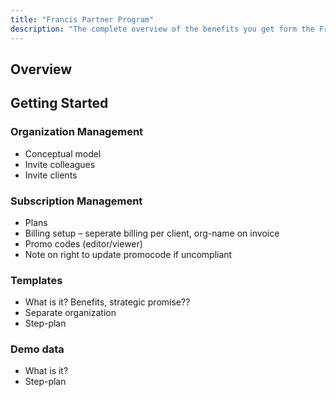 ```yaml
---
title: "Francis Partner Program"
description: "The complete overview of the benefits you get form the Francis Partner Program"
---
```


## Overview

## Getting Started

### Organization Management

- Conceptual model
- Invite colleagues
- Invite clients

### Subscription Management

- Plans
- Billing setup – seperate billing per client, org-name on invoice
- Promo codes (editor/viewer)
- Note on right to update promocode if uncompliant

### Templates

- What is it? Benefits, strategic promise??
- Separate organization
- Step-plan

### Demo data

- What is it?
- Step-plan